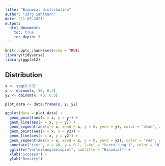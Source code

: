 ```yaml
---
title: "Binomial distribution"
author: "Jörg Sahlmann"
date: "11.05.2021"
output: 
  html_document:
    toc: true
    toc_depth: 3
---
```


```r
knitr::opts_chunk$set(echo = TRUE)
library(tidyverse)
library(ggplot2)
```

## Distribution

```r

x <- seq(0:50)
y <- dbinom(x, 50, 0.4)
y2 <- dbinom(x, 40, 0.6)

plot_data <- data.frame(x, y, y2)

ggplot(data = plot_data) +
  geom_point(aes(x = x, y = y)) + 
  geom_line(aes(x = x, y = y)) + 
  geom_segment(aes(x = x, xend = x, y = 0, yend = y), color = "blue", alpha = 0.5) +
  geom_point(aes(x = x, y = y2)) + 
  geom_line(aes(x = x, y = y2)) + 
  geom_segment(aes(x = x, xend = x, y = 0, yend = y2), color = "red", alpha = 0.5) +
  annotate("text", x = 40, y = 0.1, label = "Verteilung 1", color = "blue", hjust = 0) +
  ggtitle("Verteilungsbeispiel", subtitle = "Binomial") +
  xlab("Success") +
  ylab("Density")


```

